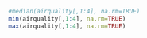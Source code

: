 
```r
#median(airquality[,1:4], na.rm=TRUE) 
min(airquality[,1:4], na.rm=TRUE) 
max(airquality[,1:4], na.rm=TRUE) 
```  
 

